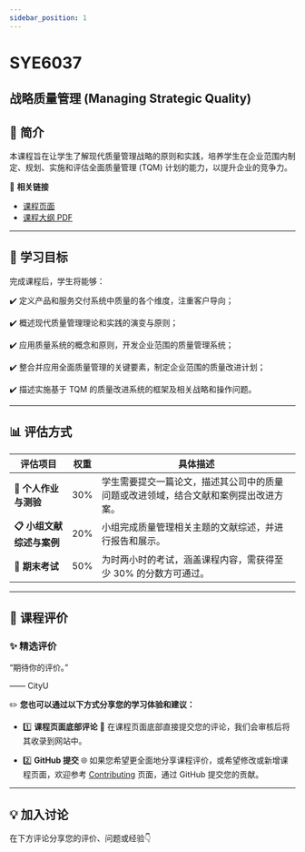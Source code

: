 ```yaml
---
sidebar_position: 1
---
```


# SYE6037
## 战略质量管理 (Managing Strategic Quality)

## **📘 简介**
本课程旨在让学生了解现代质量管理战略的原则和实践，培养学生在企业范围内制定、规划、实施和评估全面质量管理 (TQM) 计划的能力，以提升企业的竞争力。

🔗 **相关链接**
- [课程页面](https://www.cityu.edu.hk/catalogue/pg/202425/course/SYE6037.htm)
- [课程大纲 PDF](https://www.cityu.edu.hk/catalogue/pg/202425/course/SYE6037.pdf)

---

## **🎯 学习目标**

完成课程后，学生将能够：

✔️ 定义产品和服务交付系统中质量的各个维度，注重客户导向；

✔️ 概述现代质量管理理论和实践的演变与原则；

✔️ 应用质量系统的概念和原则，开发企业范围的质量管理系统；

✔️ 整合并应用全面质量管理的关键要素，制定企业范围的质量改进计划；

✔️ 描述实施基于 TQM 的质量改进系统的框架及相关战略和操作问题。

---

## **📊 评估方式**

| **评估项目**           | **权重** | **具体描述**                                                                                       |
|-----------------------|---------|---------------------------------------------------------------------------------------------------|
| **📂 个人作业与测验**   | 30%      | 学生需要提交一篇论文，描述其公司中的质量问题或改进领域，结合文献和案例提出改进方案。                                                  |
| **📋 小组文献综述与案例** | 20%      | 小组完成质量管理相关主题的文献综述，并进行报告和展示。                                                 |
| **📝 期末考试**         | 50%      | 为时两小时的考试，涵盖课程内容，需获得至少 30% 的分数方可通过。                                          |

---

## **💬 课程评价**

### ✨ **精选评价**
<div className={commentStyles.commentBox}>
    <p className={commentStyles.commentText}>
        “期待你的评价。”
    </p>
    <p className={commentStyles.commentAuthor}>—— CityU</p>
</div>

✏️ **您也可以通过以下方式分享您的学习体验和建议：**

- 1️⃣ **课程页面底部评论**
💬 在课程页面底部直接提交您的评论，我们会审核后将其收录到网站中。

- 2️⃣ **GitHub 提交**
🌐 如果您希望更全面地分享课程评价，或希望修改或新增课程页面，欢迎参考 [Contributing](https://penjc.github.io/CityU/contributing) 页面，通过 GitHub 提交您的贡献。

---

## **💡 加入讨论**

在下方评论分享您的评价、问题或经验👇
<Utterances />